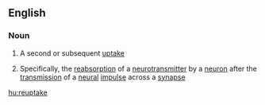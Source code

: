 ==English==

===Noun===
{{wikipedia}}
{{en-noun|-}}

# {{rare}} A second or subsequent [[uptake]]
# {{biochemistry}} Specifically, the [[reabsorption]] of a [[neurotransmitter]] by a [[neuron]] after the [[transmission]] of a [[neural]] [[impulse]] across a [[synapse]]

[[hu:reuptake]]